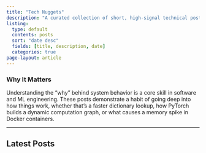 ```yaml
---
title: "Tech Nuggets"
description: "A curated collection of short, high-signal technical posts focused on micro-optimizations"
listing:
  type: default
  contents: posts
  sort: "date desc"
  fields: [title, description, date]
  categories: true
page-layout: article
---
```


### Why It Matters

Understanding the "why" behind system behavior is a core skill in software and ML engineering. These posts demonstrate a habit of going deep into how things work, whether that’s a faster dictionary lookup, how PyTorch builds a dynamic computation graph, or what causes a memory spike in Docker containers.

---

## Latest Posts